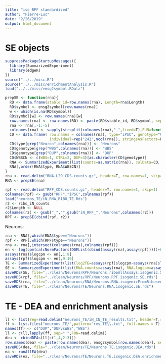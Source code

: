 ```yaml
---
title: "iso RPF standardized"
author: "Pierre-Luc"
date: "2/26/2019"
output: html_document
---
```


# SE objects

```r
suppressPackageStartupMessages({
  library(SummarizedExperiment)
  library(edgeR)
})
source("../../misc.R")
source("../../misc/enrichmentAnalysis.R")
load("../../misc/ensg2symbol.RData")

prepSE <- function(rna){
  RD <- data.frame(stable_id=row.names(rna), Length=rna$Length)
  RD$symbol <- ensg2symbol[row.names(rna)]
  w <- which(is.na(RD$symbol))
  RD$symbol[w] <- row.names(rna)[w]
  row.names(rna) <- row.names(RD) <- paste(RD$stable_id, RD$symbol, sep=".")
  rna <- rna[,-1:-5]
  colnames(rna) <- sapply(strsplit(colnames(rna),"_",fixed=T),FUN=function(x){ if(length(x)==1) return(x); x[[2]] })
  CD <- data.frame( row.names = colnames(rna), type="iPSC", genotype="CTRL", 
                    individual=rep("242",ncol(rna)), stringsAsFactors=F )
  CD$type[grep("Neuron",colnames(rna))] <- "Neurons"
  CD$genotype[grep("WBS",colnames(rna))] <- "WBS"
  CD$genotype[grep("DUP",colnames(rna))] <- "DUP"
  CD$WBSCN <- c(WBS=1, CTRL=2, DUP=3)[as.character(CD$genotype)]
  RNA <- SummarizedExperiment(list(counts=as.matrix(rna)), colData=CD, rowData=RD)
  RNA[,order(RNA$type, RNA$WBSCN)]
}
rna <- read.delim("RNA-L29_CDS.counts.gz", header=T, row.names=1, skip=1)
RNA <- prepSE(rna)

rpf <- read.delim("RPF_CDS.counts.gz", header=T, row.names=1, skip=1)
colnames(rpf) <- gsub("RPF","iPSC",colnames(rpf))
load("neurons_TE/iN_RNA_RIBO_TE.Rds")
r2 <- ribo_iN_counts
r2$Length <- NULL
colnames(r2) <- gsub("_","",gsub("iN_RPF_","Neurons",colnames(r2)))
RPF <- prepSE(cbind(rpf, r2))
```

Neurons:

```r
rna <- RNA[,which(RNA$type=="Neurons")]
rpf <- RPF[,which(RPF$type=="Neurons")]
rna <- rna[,intersect(colnames(rna),colnames(rpf))]
en <- log(cpm(calcNormFactors(DGEList(cbind(assay(rna),assay(rpf)))))+0.1)
assays(rna)$logcpm <- en[,1:8]
assays(rpf)$logcpm <- en[,9:16]
TE <- SummarizedExperiment(list(log2TE=assays(rpf)$logcpm-assays(rna)$logcpm), rowData=rowData(rna), colData=colData(rna))
SE <- SummarizedExperiment(list(RNA.counts=assay(rna), RNA.logcpm=assays(rna)$logcpm, RPF.counts=assay(rpf), RPF.logcpm=assays(rpf)$logcpm, log2TE=assay(TE)), rowData=rowData(rna), colData=colData(rna))
saveRDS(SE, file="../clean/Neurons/RPF/Neurons.riboAllAssays.isogenic.SE.rds")
saveRDS(rpf, file="../clean/Neurons/RPF/Neurons.RPF.isogenic.SE.rds")
saveRDS(rna, file="../clean/Neurons/RNA/Neurons.RNA.isogenicFromRiboseq.SE.rds")
saveRDS(TE, file="../clean/Neurons/TE/Neurons.RNA.isogenic.SE.rds")
```

# TE - DEA and enrichment analysis

```r
ll <- list(reg=read.delim("neurons_TE/iN_CN_TE_results.txt", header=T,row.names = 1))
ff <- list.files("neurons_TE/",pattern="res_TE\\.txt", full.names = T)
names(ff) <- c("DUP","DUPvsWBS","WBS")
ll <- c(ll,lapply(ff, sep=" ",FUN=read.delim))
dea <- cbindDEAs(ll[c(1,4,2:3)])
row.names(dea) <- paste(row.names(dea), ensg2symbol[row.names(dea)], sep=".")
saveRDS(dea, file="../clean/Neurons/TE/Neurons.TE.isogenic.DEA.rds")
ea <- runAllEA(dea)
saveRDS(ea, file="../clean/Neurons/TE/Neurons.TE.isogenic.DEA.enrichments.rds")
```

